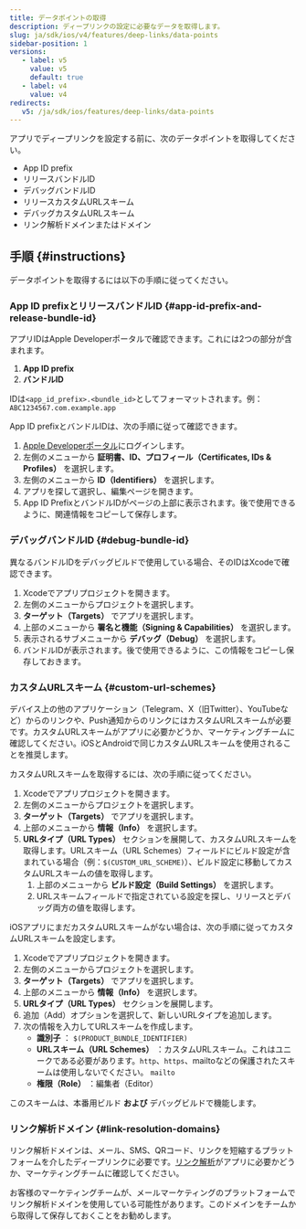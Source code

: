 ```yaml
---
title: データポイントの取得
description: ディープリンクの設定に必要なデータを取得します。
slug: ja/sdk/ios/v4/features/deep-links/data-points
sidebar-position: 1
versions:
   - label: v5
     value: v5
     default: true
   - label: v4
     value: v4
redirects:
   v5: /ja/sdk/ios/features/deep-links/data-points
---
```


アプリでディープリンクを設定する前に、次のデータポイントを取得してください。

-  App ID prefix
-  リリースバンドルID
-  デバッグバンドルID
-  リリースカスタムURLスキーム
-  デバッグカスタムURLスキーム
-  リンク解析ドメインまたはドメイン

## 手順 {#instructions}

データポイントを取得するには以下の手順に従ってください。

### App ID prefixとリリースバンドルID {#app-id-prefix-and-release-bundle-id}

アプリIDはApple Developerポータルで確認できます。これには2つの部分が含まれます。

1. **App ID prefix**
2. **バンドルID**

IDは`<app_id_prefix>.<bundle_id>`としてフォーマットされます。例： `ABC1234567.com.example.app`

App ID prefixとバンドルIDは、次の手順に従って確認できます。

1. [Apple Developerポータル](https://developer.apple.com/account/)にログインします。
2. 左側のメニューから **証明書、ID、プロフィール（Certificates, IDs & Profiles）** を選択します。
3. 左側のメニューから **ID（Identifiers）** を選択します。
4. アプリを探して選択し、編集ページを開きます。
5. App ID PrefixとバンドルIDがページの上部に表示されます。後で使用できるように、関連情報をコピーして保存します。

### デバッグバンドルID {#debug-bundle-id}

異なるバンドルIDをデバッグビルドで使用している場合、そのIDはXcodeで確認できます。

1. Xcodeでアプリプロジェクトを開きます。
2. 左側のメニューからプロジェクトを選択します。
3. **ターゲット（Targets）** でアプリを選択します。
4. 上部のメニューから **署名と機能（Signing & Capabilities）** を選択します。
5. 表示されるサブメニューから **デバッグ（Debug）** を選択します。
6. バンドルIDが表示されます。後で使用できるように、この情報をコピーし保存しておきます。

### カスタムURLスキーム {#custom-url-schemes}

<Callout type="tip">

デバイス上の他のアプリケーション（Telegram、X（旧Twitter）、YouTubeなど）からのリンクや、Push通知からのリンクにはカスタムURLスキームが必要です。カスタムURLスキームがアプリに必要かどうか、マーケティングチームに確認してください。iOSとAndroidで同じカスタムURLスキームを使用されることを推奨します。

</Callout>

カスタムURLスキームを取得するには、次の手順に従ってください。

1. Xcodeでアプリプロジェクトを開きます。
2. 左側のメニューからプロジェクトを選択します。
3. **ターゲット（Targets）** でアプリを選択します。
4. 上部のメニューから **情報（Info）** を選択します。
5. **URLタイプ（URL Types）** セクションを展開して、カスタムURLスキームを取得します。URLスキーム（URL Schemes）フィールドにビルド設定が含まれている場合（例：`$(CUSTOM_URL_SCHEME)`）、ビルド設定に移動してカスタムURLスキームの値を取得します。
   1. 上部のメニューから **ビルド設定（Build Settings）** を選択します。
   2. URLスキームフィールドで指定されている設定を探し、リリースとデバッグ両方の値を取得します。

iOSアプリにまだカスタムURLスキームがない場合は、次の手順に従ってカスタムURLスキームを設定します。

1. Xcodeでアプリプロジェクトを開きます。
2. 左側のメニューからプロジェクトを選択します。
3. **ターゲット（Targets）** でアプリを選択します。
4. 上部のメニューから **情報（Info）** を選択します。
5. **URLタイプ（URL Types）** セクションを展開します。
6. 追加（Add）オプションを選択して、新しいURLタイプを追加します。
7. 次の情報を入力してURLスキームを作成します。
   -  **識別子** ： `$(PRODUCT_BUNDLE_IDENTIFIER)`
   -  **URLスキーム（URL Schemes）** ：カスタムURLスキーム。これはユニークである必要があります。`http`、`https`、mailtoなどの保護されたスキームは使用しないでください。 `mailto`
   -  **権限（Role）** ：編集者（Editor）

このスキームは、本番用ビルド **および** デバッグビルドで機能します。

### リンク解析ドメイン {#link-resolution-domains}

<Callout type="tip">

リンク解析ドメインは、メール、SMS、QRコード、リンクを短縮するプラットフォームを介したディープリンクに必要です。[リンク解析](https://help.adjust.com/ja/article/link-resolution)がアプリに必要かどうか、マーケティングチームに確認してください。

</Callout>

お客様のマーケティングチームが、メールマーケティングのプラットフォームでリンク解析ドメインを使用している可能性があります。このドメインをチームから取得して保存しておくことをお勧めします。
